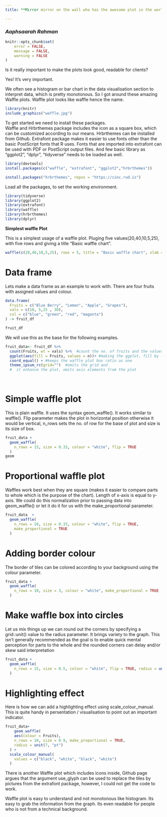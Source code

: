 ---
title: **Mirror mirror on the wall who has the awesome plot in the world - Its Waffle Plot!**

---

### *Aaphsaarah Rahman*
```{r setup, include=FALSE}
knitr::opts_chunk$set(
	error = FALSE,
	message = FALSE,
	warning = FALSE
)
```


   

 
Is it really important to make the plots look good, readable for clients?

Yes! It’s very important.

We often see a histogram or bar chart in the data visualisation section to interpret data, which is pretty monotonous. So I got around these amazing Waffle plots. Waffle plot looks like waffle hence the name.

```{r, out.width = '30%', fig.align="center", echo = FALSE}
 
library(knitr)
include_graphics("waffle.jpg")
```

To get started we need to install these packages.   
Waffle and Hrbrthemes package includes the icon as a square box, which can be customized according to our means. Hrbrthemes can be installed from Github.
Extrafont package makes it easier to use fonts other than the basic PostScript fonts that R uses. Fonts that are imported into extrafont can be used with PDF or PostScript output files. 
And few basic library as "ggplot2", "dplyr", "tidyverse" needs to be loaded as well.

```{r, eval=FALSE}
library(devtools)
install.packages(c("waffle", "extrafont", "ggplot2","hrbrthemes"))
```


```{r, eval=FALSE}
install.packages("hrbrthemes", repos = "https://cinc.rud.is")

```


Load all the packages, to set the working environment.
```{r}
library(tidyverse)
library(ggplot2)
library(extrafont)
library(waffle)
library(hrbrthemes)
library(dplyr)

```
 
  
  

 **Simplest waffle Plot**

This is a simplest usage of a waffle plot.
Pluging five values(20,40,10,5,25), with five rows and giving a title 
"Basic waffle chart".
```{r, fig.align= "center", fig.width= 5, fig.height= 3}
waffle(c(20,40,10,5,25), rows = 5, title = "Basic waffle chart", xlab = "1 box equals 1 unit")

```

  
# Data frame     

Lets make a data frame as an example to work with.  There are four fruits with assigned values and colour.

```{r}
data.frame(
  Fruits = c("Blue Berry", "Lemon", "Apple", "Grapes"),
  vals = c(10, 5,25 , 30),
  col = c("blue", "green", "red", "magenta")
) -> fruit_df

fruit_df
```

We will use this as the base for the following examples.

```{r}
fruit_data<- fruit_df %>% 
  count(Fruits, wt = vals) %>%  #count the no. of fruits and the values of them
  ggplot(aes(fill = Fruits, values = n))+ #making the ggplot, fill by fruits, and values set by the count above
  coord_equal() + #keeps the waffle plot box ratio as one
  theme_ipsum_rc(grid="")  #omits the grid and 
  #  it enhance the plot, omits axis elements from the plot
  
 
```
   
      
   

# Simple waffle plot   

This is plain waffle. It uses the syntax geom_waffle(). It works similar to waffle(). Flip parameter makes the plot in horizontal position otherwise it would be vertical, n_rows sets the no. of row for the base of plot and size is its size of box.
```{r, fig.align= "center", fig.width= 5, fig.height= 3}


fruit_data +
  geom_waffle(
    n_rows = 15, size = 0.33, colour = "white", flip = TRUE
  )
geom
```
   
     
# Proportional waffle plot 

Waffles work best when they are square (makes it easier to compare parts to whole which is the purpose of the chart). Length of x-axis is equal to y-axis. We could do this normalization prior to passing data into geom_waffle() or let it do it for us with the make_proportional parameter.
```{r, fig.align= "center", fig.width= 5, fig.height= 3}
fruit_data  +
  geom_waffle(
    n_rows = 10, size = 0.33, colour = "white", flip = TRUE,
    make_proportional = TRUE
  )
```
  
    
# Adding border colour   

The border of tiles can be colored according to your background using the colour parameter.
```{r , fig.align= "center", fig.width= 5, fig.height= 3}
fruit_data +
  geom_waffle(
    n_rows = 10, size = 3, colour = "white", make_proportional = TRUE
  )
```
  
    
# Make waffle box into circles
  
Let us mix things up we can round out the corners by specifying a grid::unit() value to the radius parameter. It brings variety to the graph. This isn’t generally recommended as the goal is to enable quick mental perception for parts to the whole and the rounded corners can delay and/or skew said interpretation
```{r , fig.align= "center", fig.width= 5, fig.height= 3}
fruit_data +
  geom_waffle(
    n_rows = 15, size = 0.5, colour = "white", flip = TRUE, radius = unit(9, "pt")
  )
```
   
      
# Highlighting effect  

Here is how we can add a highlighting effect using scale_colour_manual. This is quite handy in persentation / visualisation to point out an important indicator.
```{r, fig.align= "center", fig.width= 5, fig.height= 3}
fruit_data+
    geom_waffle(
    aes(colour = Fruits),
    n_rows = 10, size = 0.9, make_proportional = TRUE,
    radius = unit(7, "pt")
  ) +
  scale_colour_manual(
    values = c("black", "white", "black", "white")
  )
```


There is another Waffle plot which includes icons inside, Github page argues that the argument use_glyph can be used to replace the tiles by pictures from the extrafont package, however, I could not get the code to work. 

Waffle plot is easy to understand and not monotonous like histogram. Its easy to grab the information from the graph. Its even readable for people who is not from a technical background.


